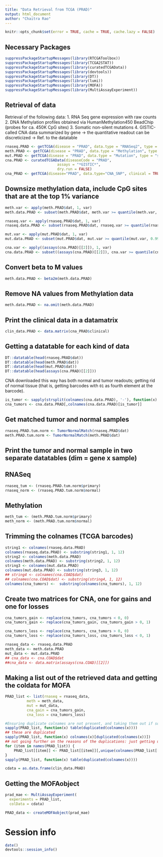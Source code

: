 ```yaml
---
title: "Data Retrieval from TCGA (PRAD)"
output: html_document
author: "Chaitra Rao"
---
```


```r
knitr::opts_chunk$set(error = TRUE, cache = TRUE, cache.lazy = FALSE)
```

## Necessary Packages

```r
suppressPackageStartupMessages(library(RTCGAToolbox))
suppressPackageStartupMessages(library(TCGA2STAT))
suppressPackageStartupMessages(library(curatedTCGAData))
suppressPackageStartupMessages(library(devtools))
suppressPackageStartupMessages(library(DT))
suppressPackageStartupMessages(library(lumi))
suppressPackageStartupMessages(library(MOFA))
suppressPackageStartupMessages(library(MultiAssayExperiment))
```

## Retrieval of data

Retrieval of the following data:
1. RNA Seq gene expression with raw counts
2. DNA Methylation profiles obtained via HumanMethylation450 BeadChip (probes for ca. 450K CpG sites)
3. Somatic non-silent mutations
4. GISTIC-called CNA data summarized by gene -> the quantitative readout can be discreticized -> Ref. to the datatable

```r
rnaseq.PRAD <- getTCGA(disease = "PRAD", data.type = "RNASeq2", type = "RPKM")
meth.PRAD <- getTCGA(disease = "PRAD", data.type = "Methylation", type = "450K")
mut.PRAD <- getTCGA(disease = "PRAD", data.type = "Mutation", type = "somatic")
cna.PRAD <- curatedTCGAData(diseaseCode = "PRAD",
                        assays = "*GISTIC*",
                        dry.run = FALSE)
cna_PRAD <- getTCGA(disease="PRAD", data.type="CNA_SNP", clinical = TRUE)

```

## Downsize methylation data, include CpG sites that are at the top 1% variance

```r
meth.var <- apply(meth.PRAD$dat, 1, var)
meth.data.PRAD <- subset(meth.PRAD$dat, meth.var >= quantile(meth.var, 0.99, na.rm=T) & !is.na(meth.var))
```

```r
rnaseq.var <- apply(rnaseq.PRAD$dat, 1, var)
rnaseq.data.PRAD <- subset(rnaseq.PRAD$dat, rnaseq.var >= quantile(rnaseq.var, 0.99, na.rm=T) & !is.na(rnaseq.var))
```

```r
mut.var <- apply(mut.PRAD$dat, 1, var)
mut.data.PRAD <- subset(mut.PRAD$dat, mut.var >= quantile(mut.var, 0.99, na.rm=T) & !is.na(mut.var))
```

```r
cna.var <- apply((assays(cna.PRAD)[[2]]), 1, var)
cna.data.PRAD <- subset((assays(cna.PRAD)[[2]]), cna.var >= quantile(cna.var, 0.99, na.rm=T) & !is.na(cna.var))
```

## Convert beta to M values

```r
meth.data.PRAD <- beta2m(meth.data.PRAD)
```

## Remove NA values from Methylation data

```r
meth.data.PRAD <- na.omit(meth.data.PRAD)
```


## Print the clinical data in a datamatrix

```r
clin_data.PRAD <- data.matrix(cna_PRAD$clinical)
```

## Getting a datatable for each kind of data

```r
DT::datatable(head(rnaseq.PRAD$dat))
DT::datatable(head(meth.PRAD$dat))
DT::datatable(head(mut.PRAD$dat))
DT::datatable(head(assays(cna.PRAD)[[2]]))
```

CNA downloaded this way has both normal and tumor readouts; getting rid of normal tissue (that is, getting barcodes with `01` as fourth element at the barcode).

```r
is_tumor <- sapply(strsplit(colnames(cna.data.PRAD), '-'), function(x) return(grepl('^01', x[4])))
cna_tumors <- cna.data.PRAD[,colnames(cna.data.PRAD)[is_tumor]]
```

## Get matched tumor and normal samples

```r
rnaseq.PRAD.tum.norm <- TumorNormalMatch(rnaseq.PRAD$dat)
meth.PRAD.tum.norm <- TumorNormalMatch(meth.PRAD$dat)

```

## Print the tumor and normal sample in two separate datatables (dim = gene x sample)

## RNASeq

```r
rnaseq_tum <- (rnaseq.PRAD.tum.norm$primary)
rnaseq_norm <- (rnaseq.PRAD.tum.norm$normal)
```

## Methylation

```r
meth_tum <- (meth.PRAD.tum.norm$primary)
meth_norm <- (meth.PRAD.tum.norm$normal)
```

## Trimming the colnames (TCGA barcodes)

```r
string1 <- colnames(rnaseq.data.PRAD)
colnames(rnaseq.data.PRAD) <- substring(string1, 1, 12)
string2 <- colnames(meth.data.PRAD)
colnames(meth.data.PRAD) <- substring(string2, 1, 12)
string3 <- colnames(mut.data.PRAD)
colnames(mut.data.PRAD) <- substring(string3, 1, 12)
## string4 <- colnames(cna.COAD$dat)
## colnames(cna.COAD$dat) <- substring(string4, 1, 12)
colnames(cna_tumors) <-  substring(colnames(cna_tumors), 1, 12)

```

## Create two matrices for CNA, one for gains and one for losses

```r
cna_tumors_gain <- replace(cna_tumors, cna_tumors < 0, 0)
cna_tumors_gain <- replace(cna_tumors_gain, cna_tumors_gain > 0, 1)
```

```r
cna_tumors_loss <- replace(cna_tumors, cna_tumors > 0, 0)
cna_tumors_loss <- replace(cna_tumors_loss, cna_tumors_loss < 0, 1)
```


```r
rnaseq_data <- rnaseq.data.PRAD
meth_data <- meth.data.PRAD
mut_data <- mut.data.PRAD
## cna_data <- cna.COAD$dat
##cna_data <- data.matrix(assays(cna.COAD)[[2]])

```

## Making a list out of the retrieved data and getting the coldata for MOFA

```r
PRAD_list <- list(rnaseq = rnaseq_data,
          meth = meth_data,
          mut = mut_data,
          cna_gain = cna_tumors_gain,
          cna_loss = cna_tumors_loss)

#Ensuring duplicate colnames are not present, and taking them out if so
sapply(PRAD_list, function(x) table(duplicated(colnames(x))))
## these are duplicated
sapply(PRAD_list, function(x) colnames(x)[duplicated(colnames(x))])
## not going further on the reasons of the duplications: just getting unique stuff
for (item in names(PRAD_list)) {
    PRAD_list[[item]] <- PRAD_list[[item]][,unique(colnames(PRAD_list[[item]]))]
}
sapply(PRAD_list, function(x) table(duplicated(colnames(x))))
```

```r
cdata = as.data.frame(clin_data.PRAD)
```

## Getting the MOFAobject

```r
prad_mae <- MultiAssayExperiment(
  experiments = PRAD_list, 
  colData = cdata)

PRAD_data <- createMOFAobject(prad_mae)

```

# Session info

```r
date()
devtools::session_info()
```




